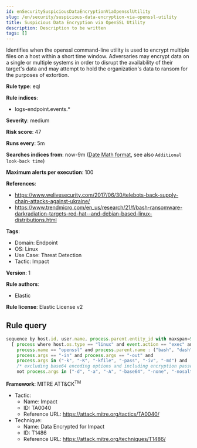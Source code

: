 ```yaml
---
id: enSecuritySuspiciousDataEncryptionViaOpensslUtility
slug: /en/security/suspicious-data-encryption-via-openssl-utility
title: Suspicious Data Encryption via OpenSSL Utility
description: Description to be written
tags: []
---
```


<div id="suspicious-data-encryption-via-openssl-utility"></div>

Identifies when the openssl command-line utility is used to encrypt multiple files on a host within a short time window. Adversaries may encrypt data on a single or multiple systems in order to disrupt the availability of their target's data and may attempt to hold the organization's data to ransom for the purposes of extortion.

**Rule type**: eql

**Rule indices**: 

* logs-endpoint.events.*

**Severity**: medium

**Risk score**: 47

**Runs every**: 5m

**Searches indices from**: now-9m ([Date Math format](((ref))/common-options.html#date-math), see also <DocLink id="enSecurityRulesUiCreate" section="set-the-rules-schedule">`Additional look-back time`</DocLink>)

**Maximum alerts per execution**: 100

**References**: 

* https://www.welivesecurity.com/2017/06/30/telebots-back-supply-chain-attacks-against-ukraine/
* https://www.trendmicro.com/en_us/research/21/f/bash-ransomware-darkradiation-targets-red-hat--and-debian-based-linux-distributions.html

**Tags**: 

* Domain: Endpoint
* OS: Linux
* Use Case: Threat Detection
* Tactic: Impact

**Version**: 1

**Rule authors**: 

* Elastic

**Rule license**: Elastic License v2

## Rule query

```js
sequence by host.id, user.name, process.parent.entity_id with maxspan=5s
  [ process where host.os.type == "linux" and event.action == "exec" and 
    process.name == "openssl" and process.parent.name : ("bash", "dash", "sh", "tcsh", "csh", "zsh", "ksh", "fish", "perl*", "php*", "python*", "xargs") and
    process.args == "-in" and process.args == "-out" and
    process.args in ("-k", "-K", "-kfile", "-pass", "-iv", "-md") and
    /* excluding base64 encoding options and including encryption password or key params */
    not process.args in ("-d", "-a", "-A", "-base64", "-none", "-nosalt") ] with runs=10

```

**Framework**: MITRE ATT&CK<sup>TM</sup>

* Tactic:
    * Name: Impact
    * ID: TA0040
    * Reference URL: https://attack.mitre.org/tactics/TA0040/
* Technique:
    * Name: Data Encrypted for Impact
    * ID: T1486
    * Reference URL: https://attack.mitre.org/techniques/T1486/

